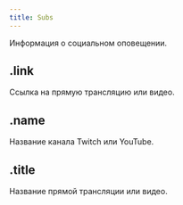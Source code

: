 ```yaml
---
title: Subs
---
```



Информация о социальном оповещении.

## .link

Ссылка на прямую трансляцию или видео.

<MdnRef dataType="String" />

## .name

Название канала Twitch или YouTube.

<MdnRef dataType="String" />

## .title

Название прямой трансляции или видео.

<MdnRef dataType="String" />
